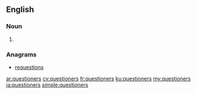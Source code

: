 ==English==

===Noun===
{{head|en|plural}}

# {{plural of|questioner|lang=en}}

===Anagrams===
* [[requestions#English|requestions]]

[[ar:questioners]]
[[cy:questioners]]
[[fr:questioners]]
[[ku:questioners]]
[[my:questioners]]
[[ja:questioners]]
[[simple:questioners]]